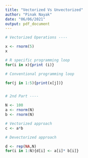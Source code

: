 ```yaml
---
title: "Vectorized Vs Unvectorized"
author: "Pinak Nayak"
date: "06/06/2021"
output: pdf_document
---
```

```r
# Vectorized Operations ----

x <- rnorm(5)
x

# R specific programming loop
for(i in x){print (i)}

# Conventional programming loop

for(j in 1:5){print(x[j])}


# 2nd Part ----

N <- 100
a <- rnorm(N)
b <- rnorm(N)

# Vectorized approach
c <- a*b

# Devectorized approach 

d <- rep(NA,N)
for(i in 1:N){d[i] <- a[i]* b[i]}

```